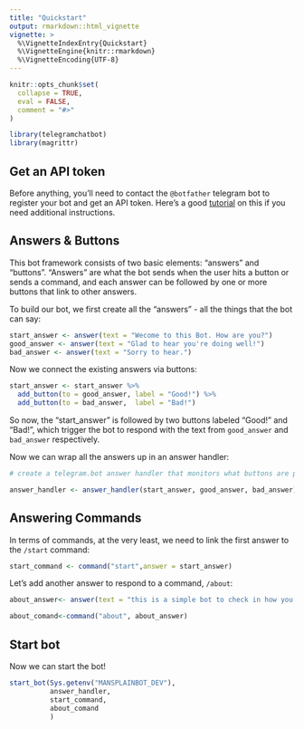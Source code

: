 ```yaml
---
title: "Quickstart"
output: rmarkdown::html_vignette
vignette: >
  %\VignetteIndexEntry{Quickstart}
  %\VignetteEngine{knitr::rmarkdown}
  %\VignetteEncoding{UTF-8}
---
```


```r
knitr::opts_chunk$set(
  collapse = TRUE,
  eval = FALSE,
  comment = "#>"
)
```

```r
library(telegramchatbot)
library(magrittr)
```

## Get an API token

Before anything, you'll need to contact the `@botfather` telegram bot to register your bot and get an API token.
Here's a good [tutorial](https://www.siteguarding.com/en/how-to-get-telegram-bot-api-token) on this if you need additional instructions.

## Answers & Buttons

This bot framework consists of two basic elements: "answers" and "buttons". "Answers" are what the bot sends when the user hits a button or sends a command, and each answer can be followed by one or more buttons that link to other answers.

To build our bot, we first create all the "answers" - all the things that the bot can say:

```r

start_answer <- answer(text = "Wecome to this Bot. How are you?")
good_answer <- answer(text = "Glad to hear you're doing well!")
bad_answer <- answer(text = "Sorry to hear.")

```

Now we connect the existing answers via buttons:

```r
start_answer <- start_answer %>% 
  add_button(to = good_answer, label = "Good!") %>% 
  add_button(to = bad_answer,  label = "Bad!")

```

So now, the "start_answer" is followed by two buttons labeled "Good!" and "Bad!", which trigger the bot to respond with the text from `good_answer` and `bad_answer` respectively.

Now we can wrap all the answers up in an answer handler:

```r
# create a telegram.bot answer handler that monitors what buttons are pressed:

answer_handler <- answer_handler(start_answer, good_answer, bad_answer)

```

## Answering Commands

In terms of commands, at the very least, we need to link the first answer to the `/start` command:

```r
start_command <- command("start",answer = start_answer)

```

Let's add another answer to respond to a command, `/about`:

```r
about_answer<- answer(text = "this is a simple bot to check in how you are!")

about_comand<-command("about", about_answer)
```

## Start bot

Now we can start the bot!

```r
start_bot(Sys.getenv("MANSPLAINBOT_DEV"),
          answer_handler,
          start_command,
          about_comand
          )

```


























